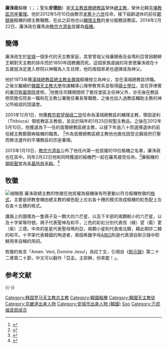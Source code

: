 {{blpsources|time=2019-07-07T07:56:17+00:00}}
{{Infobox Christian leader
| type = Cardinal
| honorific-prefix =
| name = 廉洙政<br />염수정
| honorific-suffix =
| title            = [[天主教首爾總教區|天主教首爾總教區榮休總主教]]<br />[[天主教平壤教區|天主教平壤教區榮休宗座署理]]
| image            = [[File:Cardinal_Andrew_Yeom_Soo-jung.jpg|250px]]
| archdiocese      = 首爾
| see              = 首爾
| elected          = 2012年5月10日
| enthroned        = 2012年7月25日
| ended            =
| predecessor      = [[鄭鎮奭|鄭鎮奭]]
| successor        = （現任）
| ordination       = 1973年12月8日
| consecration     = 2001年12月1日
| cardinal         = 2013年2月22日
| created_cardinal_by = [[教宗方濟各|教宗方濟各]]
| rank             = 司鐸級樞機
| other_post       =
| coat_of_arms     = Coat of arms of Andrew Yeom Soo Jung.svg
| birth_name       =
| birth_date       = {{Birth date and age|df=yes|1943|12|5}}
| birth_place      = {{KOR-JPN}}[[京畿道_(日治時期)|京畿道]][[安城市_(京畿道)|安城郡]]
| death_date       =
| death_place      =
| buried           =
| nationality      = {{ROK}}
| Religion         = [[羅馬天主教|羅馬天主教]]
| residence        = [[首爾|首爾]]
| parents          =
| motto            = Amen. Veni, Domine Jesu!（亞孟。主耶穌，請來吧！）
| Alma Mater       = [[韓國天主教大學|韓國天主教大學]]
| signature        =
}}

'''廉洙政'''樞機（{{lang-ko|염수정}}；{{bd|1943年|12月5日|catIdx=Yeom}}；聖名'''安德肋'''）是[[天主教|天主教]][[天主教首爾總教區|首爾總教區]]榮休[[總主教|總主教]]，榮休北韓[[天主教平壤教區|平壤教區宗座署理]]。他於2012年5月10日由教宗[[本篤十六世|本篤十六世]]任命，接下屆齡退休的前任[[鄭鎮奭|鄭鎮奭]]樞機的總主教職務，在此之前他也以[[輔理主教|輔理主教]]的身分服務該教區。2014年2月22日，廉洙政在羅馬由[[教宗方濟各|教宗方濟各]]拔擢為[[樞機|樞機]]。

==簡傳==
廉洙政生於[[安城|安城]]一個多代的天主教家庭，其曾曾祖父母廉錫泰及金瑪利亞曾因朝鮮王朝對天主教的排斥而於1850年因教難而死。這個家族虔誠的背景使廉洙政在十五歲就決定進入修院以神職為人生目標，他的兩個弟弟也選擇成為神父。

他於1973年獲[[天主教首爾總教區|漢城總教區總主教]][[金壽煥|金壽煥]]樞機按立為神父，並在漢城總教區供職。之後又繼續於[[韓國天主教大學|韓國天主教大學]]攻讀輔導心理學教育系並取得[[碩士學位|碩士學位]]，並在菲律賓的[[東亞牧靈學院|東亞牧靈學院]]進修。<ref>{{cite news|title=南韓候任樞機主教乃殉道者的後代|url=http://china.ucanews.com/2014/02/11/%E5%8D%97%E9%9F%93%E5%80%99%E4%BB%BB%E6%A8%9E%E6%A9%9F%E4%B8%BB%E6%95%99%E4%B9%83%E6%AE%89%E9%81%93%E8%80%85%E7%9A%84%E5%BE%8C%E4%BB%A3/|date=2014-02-11|access-date=2014-02-14|archive-url=https://web.archive.org/web/20140222171402/http://china.ucanews.com/2014/02/11/%E5%8D%97%E9%9F%93%E5%80%99%E4%BB%BB%E6%A8%9E%E6%A9%9F%E4%B8%BB%E6%95%99%E4%B9%83%E6%AE%89%E9%81%93%E8%80%85%E7%9A%84%E5%BE%8C%E4%BB%A3/|archive-date=2014-02-22|dead-url=yes}}</ref>他擔任司鐸期間除了擔任堂區主任神父外，亦先後在教區修院擔任院長一職和在主教公署擔任署長等職務，之後也加入過教區輔助主教的神父所組成的諮議會。

2001年12月1日，他獲[[教宗若望保祿二世|教宗若望保祿二世]]任命為漢城總教區的輔理主教，領田波利（Thibiuca）領銜教區主教銜，並且於隔年的1月25日祝聖主教品。之後在2012年5月10日，他獲選為下一任的首爾總教區總主教，以接下年逾八十而選擇退休的前任總主教鄭鎮奭樞機的職責。 <ref>{{cite news|title=Vatican names Bishop Yeom new Seoul archbishop|url=http://www.koreaherald.com/view.php?ud=20120510001237|newspaper=The Korea Herald|date=2012-05-10|accessdate=2014-02-24|archive-date=2016-03-04|archive-url=https://web.archive.org/web/20160304091728/http://www.koreaherald.com/view.php?ud=20120510001237}}</ref>作為首爾總教區總主教他也擔任因受北韓政府打壓而無法運作的平壤教區的宗座署理。

2013年1月13日，[[教宗方濟各|教宗方濟各]]公布了他任內第一批拔擢的19位樞機之名單，廉洙政也在其中。同年2月22日他和同時獲選的樞機們一起在羅馬接受任命。<ref>{{cite news|author=簡恒宇|title=19名新樞機任命典禮 前教宗觀禮|url=http://www.chinatimes.com/realtimenews/20140223001039-260408|newspaper=中國時報|date=2014-02-23|accessdate=2014-02-24|archive-date=2019-04-14|archive-url=https://web.archive.org/web/20190414044328/https://www.chinatimes.com/realtimenews/20140223001039-260408}}</ref>廉樞機的[[領銜堂區|領銜聖堂]]為[[圣基所恭圣殿|圣基所恭圣殿]]。<ref>{{cite web|title=YEOM SOO-JUNG  Card. Andrew|url=http://www.vatican.va/news_services/press/documentazione/documents/cardinali_biografie/cardinali_bio_yeom-soo-jung_a_en.html|work=College of Cardinals  Biographical notes|publisher=梵蒂岡官網|access-date=2014-02-24|archive-date=2021-11-25|archive-url=https://web.archive.org/web/20211125152857/https://www.vatican.va/news_services/press/documentazione/documents/cardinali_biografie/cardinali_bio_yeom-soo-jung_a_en.html}}</ref>

==牧徽==
[[File:Coat_of_arms_of_Andrew_Yeom_Soo_Jung.svg|缩略图]]
廉洙政總主教的牧徽在他拔擢為樞機後有所更動以符合樞機牧徽的[[教會紋章學|格式]]，主要是把教會帽由總主教的綠色配上左右各十穗的模式改成樞機的紅色配上左右各十五穗的格式。

護盾上的圖樣為一隻鴿子及一顆大的六芒星，以及下半部的兩顆較小的六芒星，以及十字架等符號。鴿子代表聖神及和平，三色的彩虹分別代表信（綠）望（藍）愛（紫）三德。中央的星星代表聖母瑪利亞，兩顆小星則代表南北韓，藉此期許二韓的和平。十字架代表韓國的殉道者，兩個希臘字母[[阿耳法和敖默加|A和Ω]]則是代表源自默示錄中耶穌用來自稱的用詞。

牧徽的格言「Amen. Veni, Domine Jesu!」為拉丁文，引用自《[[默示錄|默示錄]]》第二十二章第二十節，中文可以翻作「亞孟。主耶穌，你來罷！」。

== 参考文献 ==
{{Reflist|30em}}

{{-}}
{{start box}}
{{s-rel|ca}}
{{s-before|[[單國璽|單國璽]]}}
{{s-title|羅馬[[聖基所恭聖殿|聖基所恭堂區]]領銜司鐸|2013年2月22日至今}}
{{s-inc}}
{{end box}}
{{樞機團}}
{{DEFAULTSORT:Yeom}}
[[Category:韩国罗马天主教总主教|Category:韩国罗马天主教总主教]]
[[Category:韓國樞機|Category:韓國樞機]]
[[Category:韓國天主教徒|Category:韓國天主教徒]]
[[Category:京畿道出身人物|Category:京畿道出身人物]]
[[Category:安城市出身人物_(韓國)|Category:安城市出身人物 (韓國)]]
[[Category:廉姓|Soo]]
[[Category:万民福音部成员|Category:万民福音部成员]]